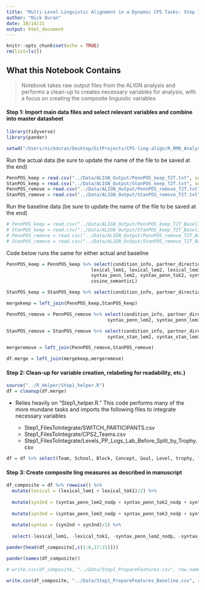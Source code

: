 ```yaml
---
title: "Multi-Level Linguistic Alignment in a Dynamic CPS Tasks: Step 1 Features"
author: "Nick Duran"
date: 10/14/21
output: html_document
---
```


```r
knitr::opts_chunk$set(echo = TRUE)
rm(list=ls())
```

## What this Notebook Contains

> Notebook takes raw output files from the ALIGN analysis and performs a clean-up to creates necessary variables for analysis, with a focus on creating the composite linguistic variables

#### Step 1: Import main data files and select relevant variables and combine into master datasheet

```r
library(tidyverse)
library(pander)

setwd("/Users/nickduran/Desktop/GitProjects/CPS-ling-align/R_RMD_Analysis/") # CHANGE THIS
```

Run the actual data (be sure to update the name of the file to be saved at the end)

```r
PennPOS_keep = read.csv("../Data/ALIGN_Output/PennPOS_keep_T2T.txt", sep="\t")
StanPOS_keep = read.csv("../Data/ALIGN_Output/StanPOS_keep_T2T.txt", sep="\t")
PennPOS_remove = read.csv("../Data/ALIGN_Output/PennPOS_remove_T2T.txt", sep="\t")
StanPOS_remove = read.csv("../Data/ALIGN_Output/StanPOS_remove_T2T.txt", sep="\t")
```

Run the baseline data (be sure to update the name of the file to be saved at the end)

```r
# PennPOS_keep = read.csv("../Data/ALIGN_Output/PennPOS_keep_T2T_Baseline.txt", sep="\t")
# StanPOS_keep = read.csv("../Data/ALIGN_Output/StanPOS_keep_T2T_Baseline.txt", sep="\t")
# PennPOS_remove = read.csv("../Data/ALIGN_Output/PennPOS_remove_T2T_Baseline.txt", sep="\t")
# StanPOS_remove = read.csv("../Data/ALIGN_Output/StanPOS_remove_T2T_Baseline.txt", sep="\t")
```

Code below runs the same for either actual and baseline

```r
PennPOS_keep = PennPOS_keep %>% select(condition_info, partner_direction, time, utterance_length1, utterance_length2, 
                               lexical_lem1, lexical_lem2, lexical_lem3, lexical_tok1, lexical_tok2, lexical_tok3, 
                               syntax_penn_lem2, syntax_penn_tok2, syntax_penn_lem3, syntax_penn_tok3, 
                               cosine_semanticL)

StanPOS_keep = StanPOS_keep %>% select(condition_info, partner_direction, time, syntax_stan_lem2, syntax_stan_tok2, syntax_stan_lem3, syntax_stan_tok3)

mergekeep = left_join(PennPOS_keep,StanPOS_keep)
```

```r

PennPOS_remove = PennPOS_remove %>% select(condition_info, partner_direction, time, 
                                     syntax_penn_lem2, syntax_penn_lem3, syntax_penn_tok2, syntax_penn_tok3) %>% rename(syntax_penn_lem2_nodp = syntax_penn_lem2, syntax_penn_lem3_nodp = syntax_penn_lem3, syntax_penn_tok2_nodp = syntax_penn_tok2, syntax_penn_tok3_nodp = syntax_penn_tok3)

StanPOS_remove = StanPOS_remove %>% select(condition_info, partner_direction, time,
                                     syntax_stan_lem2, syntax_stan_lem3, syntax_stan_tok2, syntax_stan_tok3) %>% rename(syntax_stan_lem2_nodp = syntax_stan_lem2, syntax_stan_lem3_nodp = syntax_stan_lem3, syntax_stan_tok2_nodp = syntax_stan_tok2, syntax_stan_tok3_nodp = syntax_stan_tok3)

mergeremove = left_join(PennPOS_remove,StanPOS_remove)
```

```r
df.merge = left_join(mergekeep,mergeremove)
```

#### Step 2: Clean-up for variable creation, relabeling for readability, etc.)

```r
source("../R_Helper/Step1_helper.R")
df = cleanup(df.merge)
```

* Relies heavily on "Step1_helper.R." This code performs many of the more mundane tasks and imports the following files to integrate necessary variables

  * Step1_FilesToIntegrate/SWITCH_PARTICIPANTS.csv
  * Step1_FilesToIntegrate/CPS2_Teams.csv
  * Step1_FilesToIntegrate/Levels_PP_Logs_Lab_Before_Split_by_Trophy.csv

```r
df = df %>% select(Team, School, Block, Concept, Goal, Level, trophy, level_duration, relative_start_time, revisited, speaker_target, aligner_score, aligner_role, utter_order, utterlen_target, utterlen_aligner, semantic, lexical_lem1, lexical_tok1, syntax_penn_lem2_nodp, syntax_penn_tok2_nodp, syntax_stan_lem2_nodp, syntax_stan_tok2_nodp, syntax_penn_lem3_nodp, syntax_penn_tok3_nodp, syntax_stan_lem3_nodp, syntax_stan_tok3_nodp)
```

#### Step 3: Create composite ling measures as described in manuscript

```r
df_composite = df %>% rowwise() %>% 
  mutate(lexical = (lexical_lem1 + lexical_tok1)/2) %>%
  
  mutate(syn2nd = (syntax_penn_lem2_nodp + syntax_penn_tok2_nodp + syntax_stan_lem2_nodp + syntax_stan_tok2_nodp)/4) %>%
  
  mutate(syn3nd = (syntax_penn_lem3_nodp + syntax_penn_tok3_nodp + syntax_stan_lem3_nodp + syntax_stan_tok3_nodp)/4) %>%
  
  mutate(syntax = (syn2nd + syn3nd)/2) %>%
  
  select(-lexical_lem1, -lexical_tok1, -syntax_penn_lem2_nodp, -syntax_penn_tok2_nodp, -syntax_stan_lem2_nodp, -syntax_stan_tok2_nodp, -syntax_penn_lem3_nodp, -syntax_penn_tok3_nodp, -syntax_stan_lem3_nodp, -syntax_stan_tok3_nodp)

pander(head(df_composite[,c(1:6,17:21)]))

pander(names(df_composite))
```

```r
# write.csv(df_composite, "../Data/Step1_PrepareFeatures.csv", row.names=FALSE)
```

```r
write.csv(df_composite, "../Data/Step1_PrepareFeatures_Baseline.csv", row.names=FALSE)
```






